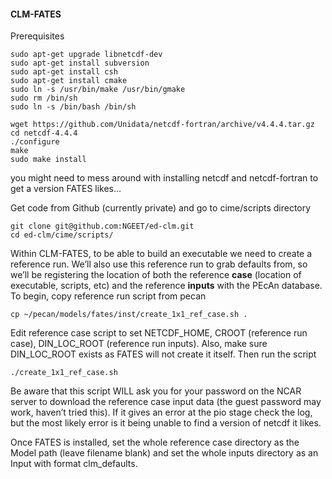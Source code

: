 #### CLM-FATES {#inst-fates}

Prerequisites
```
sudo apt-get upgrade libnetcdf-dev
sudo apt-get install subversion
sudo apt-get install csh
sudo apt-get install cmake
sudo ln -s /usr/bin/make /usr/bin/gmake
sudo rm /bin/sh
sudo ln -s /bin/bash /bin/sh

wget https://github.com/Unidata/netcdf-fortran/archive/v4.4.4.tar.gz
cd netcdf-4.4.4
./configure
make
sudo make install
```
you might need to mess around with installing netcdf and netcdf-fortran to get a version FATES likes...

Get code from Github (currently private) and go to cime/scripts directory
```
git clone git@github.com:NGEET/ed-clm.git
cd ed-clm/cime/scripts/
```
Within CLM-FATES, to be able to build an executable we need to create a reference run. We'll also use this reference run to grab defaults from, so we'll be registering the location of both the reference **case** (location of executable, scripts, etc) and the reference **inputs** with the PEcAn database. To begin, copy reference run script from pecan
```
cp ~/pecan/models/fates/inst/create_1x1_ref_case.sh .
```
Edit reference case script to set NETCDF_HOME, CROOT (reference run case), DIN_LOC_ROOT (reference run inputs). Also, make sure DIN_LOC_ROOT exists as FATES will not create it itself. Then run the script
```
./create_1x1_ref_case.sh
```
Be aware that this script WILL ask you for your password on the NCAR server to download the reference case input data (the guest password may work, haven't tried this). If it gives an error at the pio stage check the log, but the most likely error is it being unable to find a version of netcdf it likes.

Once FATES is installed, set the whole reference case directory as the Model path (leave filename blank) and set the whole inputs directory as an Input with format clm_defaults.